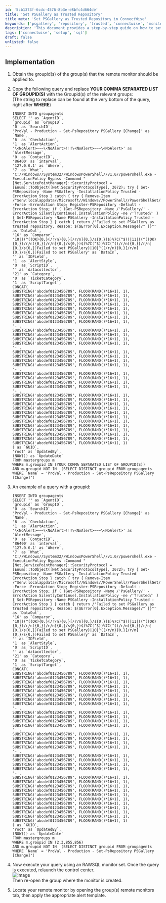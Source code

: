 ```yaml
---
id: '5cb1373f-6cdc-4576-8b3e-e8bfc4d664de'
title: 'Set PSGallery as Trusted Repository'
title_meta: 'Set PSGallery as Trusted Repository in ConnectWise'
keywords: ['psgallery', 'repository', 'trusted', 'connectwise', 'monitor']
description: 'This document provides a step-by-step guide on how to set the PSGallery as a trusted repository within ConnectWise, including SQL queries to apply to specific groups and instructions on executing the queries using RAWSQL monitors.'
tags: ['connectwise', 'setup', 'sql']
draft: false
unlisted: false
---
```

## Implementation

1. Obtain the groupid(s) of the group(s) that the remote monitor should be applied to.

2. Copy the following query and replace **YOUR COMMA SEPARATED LIST OF GROUPID(S)** with the Groupid(s) of the relevant groups:  
   (The string to replace can be found at the very bottom of the query, right after **WHERE**)

   ```
   INSERT INTO groupagents 
   SELECT '' as `AgentID`,
   `groupid` as `GroupID`,
   '0' as `SearchID`,
   'ProVal - Production - Set-PsRepository PSGallery [Change]' as `Name`,
   '6' as `CheckAction`,
   '1' as `AlertAction`,
   '\<NoAlert>~~~\<NoAlert>!!!\<NoAlert>~~~\<NoAlert>' as `AlertMessage`,
   '0' as `ContactID`,
   '86400' as `interval`,
   '127.0.0.1' as `Where`,
   '7' as `What`,
   'C://Windows//System32//WindowsPowerShell//v1.0//powershell.exe -ExecutionPolicy Bypass -Command "[Net.ServicePointManager]::SecurityProtocol = [Enum]::ToObject([Net.SecurityProtocolType], 3072); try { Set-PSRepository -Name PSGallery -InstallationPolicy Trusted -ErrorAction Stop } catch { try { Remove-Item /"$env:localappdata//Microsoft//Windows//PowerShell//PowerShellGet//PSRepositories.xml/" -Force -ErrorAction Stop; Register-PSRepository -Default -ErrorAction Stop; if ( (Get-PSRepository -Name /'PsGallery/' -ErrorAction SilentlyContinue).InstallationPolicy -ne /'Trusted/' ) { Set-PSRepository -Name PSGallery -InstallationPolicy Trusted -ErrorAction Stop } } catch { return /"Failed to set PSGallery as trusted repository. Reason: $($Error[0].Exception.Message)/" }}"' as `DataOut`,
   '16' as `Comparor`,
   '10|((^((OK){0,}(/r/n){0,}[/r/n]{0,}/s{0,})$)%7C(^$))|11|((^((OK){0,}(/r/n){0,}[/r/n]{0,}/s{0,})$)%7C(^$))%7C(^((/r/n){0,}[/r/n]{0,}/s{0,})Failed to set PSGallery)|10|^((/r/n){0,}[/r/n]{0,}/s{0,})Failed to set PSGallery' as `DataIn`,
   '' as `IDField`,
   '1' as `AlertStyle`,
   '0' as `ScriptID`,
   '' as `datacollector`,
   '21' as `Category`,
   '0' as `TicketCategory`,
   '1' as `ScriptTarget`,
   CONCAT(
   SUBSTRING('abcdef0123456789', FLOOR(RAND()*16+1), 1),
   SUBSTRING('abcdef0123456789', FLOOR(RAND()*16+1), 1),
   SUBSTRING('abcdef0123456789', FLOOR(RAND()*16+1), 1),
   SUBSTRING('abcdef0123456789', FLOOR(RAND()*16+1), 1),
   SUBSTRING('abcdef0123456789', FLOOR(RAND()*16+1), 1),
   SUBSTRING('abcdef0123456789', FLOOR(RAND()*16+1), 1),
   SUBSTRING('abcdef0123456789', FLOOR(RAND()*16+1), 1),
   SUBSTRING('abcdef0123456789', FLOOR(RAND()*16+1), 1),
   '-',
   SUBSTRING('abcdef0123456789', FLOOR(RAND()*16+1), 1),
   SUBSTRING('abcdef0123456789', FLOOR(RAND()*16+1), 1),
   SUBSTRING('abcdef0123456789', FLOOR(RAND()*16+1), 1),
   SUBSTRING('abcdef0123456789', FLOOR(RAND()*16+1), 1),
   '-',
   SUBSTRING('abcdef0123456789', FLOOR(RAND()*16+1), 1),
   SUBSTRING('abcdef0123456789', FLOOR(RAND()*16+1), 1),
   SUBSTRING('abcdef0123456789', FLOOR(RAND()*16+1), 1),
   SUBSTRING('abcdef0123456789', FLOOR(RAND()*16+1), 1),
   '-',
   SUBSTRING('abcdef0123456789', FLOOR(RAND()*16+1), 1),
   SUBSTRING('abcdef0123456789', FLOOR(RAND()*16+1), 1),
   SUBSTRING('abcdef0123456789', FLOOR(RAND()*16+1), 1),
   SUBSTRING('abcdef0123456789', FLOOR(RAND()*16+1), 1),
   '-',
   SUBSTRING('abcdef0123456789', FLOOR(RAND()*16+1), 1),
   SUBSTRING('abcdef0123456789', FLOOR(RAND()*16+1), 1),
   SUBSTRING('abcdef0123456789', FLOOR(RAND()*16+1), 1),
   SUBSTRING('abcdef0123456789', FLOOR(RAND()*16+1), 1),
   SUBSTRING('abcdef0123456789', FLOOR(RAND()*16+1), 1),
   SUBSTRING('abcdef0123456789', FLOOR(RAND()*16+1), 1),
   SUBSTRING('abcdef0123456789', FLOOR(RAND()*16+1), 1),
   SUBSTRING('abcdef0123456789', FLOOR(RAND()*16+1), 1),
   SUBSTRING('abcdef0123456789', FLOOR(RAND()*16+1), 1),
   SUBSTRING('abcdef0123456789', FLOOR(RAND()*16+1), 1),
   SUBSTRING('abcdef0123456789', FLOOR(RAND()*16+1), 1),
   SUBSTRING('abcdef0123456789', FLOOR(RAND()*16+1), 1)
   ) as `GUID`,
   'root' as `UpdatedBy`,
   (NOW()) as `UpdateDate`
   FROM mastergroups m
   WHERE m.groupid IN (YOUR COMMA SEPARATED LIST OF GROUPID(S))
   AND m.groupid NOT IN  (SELECT DISTINCT groupid FROM groupagents WHERE `Name` = 'ProVal - Production - Set-PsRepository PSGallery [Change]')
   ```

3. An example of a query with a groupid:  
   ```
   INSERT INTO groupagents 
   SELECT '' as `AgentID`,
   `groupid` as `GroupID`,
   '0' as `SearchID`,
   'ProVal - Production - Set-PsRepository PSGallery [Change]' as `Name`,
   '6' as `CheckAction`,
   '1' as `AlertAction`,
   '\<NoAlert>~~~\<NoAlert>!!!\<NoAlert>~~~\<NoAlert>' as `AlertMessage`,
   '0' as `ContactID`,
   '86400' as `interval`,
   '127.0.0.1' as `Where`,
   '7' as `What`,
   'C://Windows//System32//WindowsPowerShell//v1.0//powershell.exe -ExecutionPolicy Bypass -Command "[Net.ServicePointManager]::SecurityProtocol = [Enum]::ToObject([Net.SecurityProtocolType], 3072); try { Set-PSRepository -Name PSGallery -InstallationPolicy Trusted -ErrorAction Stop } catch { try { Remove-Item /"$env:localappdata//Microsoft//Windows//PowerShell//PowerShellGet//PSRepositories.xml/" -Force -ErrorAction Stop; Register-PSRepository -Default -ErrorAction Stop; if ( (Get-PSRepository -Name /'PsGallery/' -ErrorAction SilentlyContinue).InstallationPolicy -ne /'Trusted/' ) { Set-PSRepository -Name PSGallery -InstallationPolicy Trusted -ErrorAction Stop } } catch { return /"Failed to set PSGallery as trusted repository. Reason: $($Error[0].Exception.Message)/" }}"' as `DataOut`,
   '16' as `Comparor`,
   '10|((^((OK){0,}(/r/n){0,}[/r/n]{0,}/s{0,})$)%7C(^$))|11|((^((OK){0,}(/r/n){0,}[/r/n]{0,}/s{0,})$)%7C(^$))%7C(^((/r/n){0,}[/r/n]{0,}/s{0,})Failed to set PSGallery)|10|^((/r/n){0,}[/r/n]{0,}/s{0,})Failed to set PSGallery' as `DataIn`,
   '' as `IDField`,
   '1' as `AlertStyle`,
   '0' as `ScriptID`,
   '' as `datacollector`,
   '21' as `Category`,
   '0' as `TicketCategory`,
   '1' as `ScriptTarget`,
   CONCAT(
   SUBSTRING('abcdef0123456789', FLOOR(RAND()*16+1), 1),
   SUBSTRING('abcdef0123456789', FLOOR(RAND()*16+1), 1),
   SUBSTRING('abcdef0123456789', FLOOR(RAND()*16+1), 1),
   SUBSTRING('abcdef0123456789', FLOOR(RAND()*16+1), 1),
   SUBSTRING('abcdef0123456789', FLOOR(RAND()*16+1), 1),
   SUBSTRING('abcdef0123456789', FLOOR(RAND()*16+1), 1),
   SUBSTRING('abcdef0123456789', FLOOR(RAND()*16+1), 1),
   SUBSTRING('abcdef0123456789', FLOOR(RAND()*16+1), 1),
   '-',
   SUBSTRING('abcdef0123456789', FLOOR(RAND()*16+1), 1),
   SUBSTRING('abcdef0123456789', FLOOR(RAND()*16+1), 1),
   SUBSTRING('abcdef0123456789', FLOOR(RAND()*16+1), 1),
   SUBSTRING('abcdef0123456789', FLOOR(RAND()*16+1), 1),
   '-',
   SUBSTRING('abcdef0123456789', FLOOR(RAND()*16+1), 1),
   SUBSTRING('abcdef0123456789', FLOOR(RAND()*16+1), 1),
   SUBSTRING('abcdef0123456789', FLOOR(RAND()*16+1), 1),
   SUBSTRING('abcdef0123456789', FLOOR(RAND()*16+1), 1),
   '-',
   SUBSTRING('abcdef0123456789', FLOOR(RAND()*16+1), 1),
   SUBSTRING('abcdef0123456789', FLOOR(RAND()*16+1), 1),
   SUBSTRING('abcdef0123456789', FLOOR(RAND()*16+1), 1),
   SUBSTRING('abcdef0123456789', FLOOR(RAND()*16+1), 1),
   '-',
   SUBSTRING('abcdef0123456789', FLOOR(RAND()*16+1), 1),
   SUBSTRING('abcdef0123456789', FLOOR(RAND()*16+1), 1),
   SUBSTRING('abcdef0123456789', FLOOR(RAND()*16+1), 1),
   SUBSTRING('abcdef0123456789', FLOOR(RAND()*16+1), 1),
   SUBSTRING('abcdef0123456789', FLOOR(RAND()*16+1), 1),
   SUBSTRING('abcdef0123456789', FLOOR(RAND()*16+1), 1),
   SUBSTRING('abcdef0123456789', FLOOR(RAND()*16+1), 1),
   SUBSTRING('abcdef0123456789', FLOOR(RAND()*16+1), 1),
   SUBSTRING('abcdef0123456789', FLOOR(RAND()*16+1), 1),
   SUBSTRING('abcdef0123456789', FLOOR(RAND()*16+1), 1),
   SUBSTRING('abcdef0123456789', FLOOR(RAND()*16+1), 1)
   ) as `GUID`,
   'root' as `UpdatedBy`,
   (NOW()) as `UpdateDate`
   FROM mastergroups m
   WHERE m.groupid IN (2,3,855,856)
   AND m.groupid NOT IN  (SELECT DISTINCT groupid FROM groupagents WHERE `Name` = 'ProVal - Production - Set-PsRepository PSGallery [Change]')
   ```

4. Now execute your query using an RAWSQL monitor set. Once the query is executed, relaunch the control center.  
   ![Image](../../../static/img/Set-PsRepository-PSGallery/image_1.png)  
   Then re-open the group where the monitor is created.

5. Locate your remote monitor by opening the group(s) remote monitors tab, then apply the appropriate alert template.











